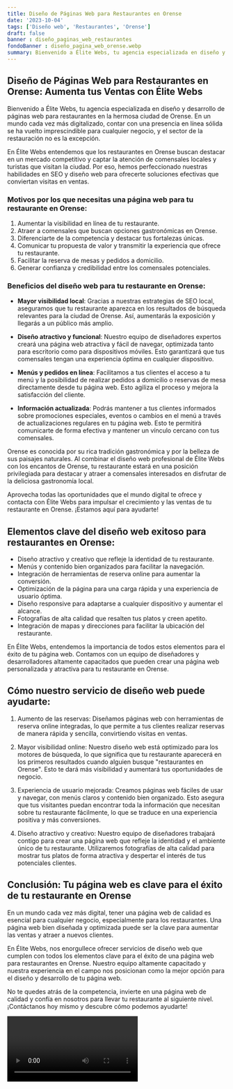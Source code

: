 ```yaml
---
title: Diseño de Páginas Web para Restaurantes en Orense
date: '2023-10-04'
tags: ['Diseño web', 'Restaurantes', 'Orense']
draft: false
banner : diseño_paginas_web_restaurantes
fondoBanner : diseño_pagina_web_orense.webp
summary: Bienvenido a Élite Webs, tu agencia especializada en diseño y desarrollo de páginas web para restaurantes en la hermosa ciudad de Orense. En un mundo cada vez más digitalizado, contar con una presencia en línea sólida se ha vuelto imprescindible para cualquier negocio, y el sector de la restauración no es la excepción.
---
```


## Diseño de Páginas Web para Restaurantes en Orense: Aumenta tus Ventas con Élite Webs

Bienvenido a Élite Webs, tu agencia especializada en diseño y desarrollo de páginas web para restaurantes en la hermosa ciudad de Orense. En un mundo cada vez más digitalizado, contar con una presencia en línea sólida se ha vuelto imprescindible para cualquier negocio, y el sector de la restauración no es la excepción.

En Élite Webs entendemos que los restaurantes en Orense buscan destacar en un mercado competitivo y captar la atención de comensales locales y turistas que visitan la ciudad. Por eso, hemos perfeccionado nuestras habilidades en SEO y diseño web para ofrecerte soluciones efectivas que conviertan visitas en ventas.

### Motivos por los que necesitas una página web para tu restaurante en Orense:
1. Aumentar la visibilidad en línea de tu restaurante.
2. Atraer a comensales que buscan opciones gastronómicas en Orense.
3. Diferenciarte de la competencia y destacar tus fortalezas únicas.
4. Comunicar tu propuesta de valor y transmitir la experiencia que ofrece tu restaurante.
5. Facilitar la reserva de mesas y pedidos a domicilio.
6. Generar confianza y credibilidad entre los comensales potenciales.

### Beneficios del diseño web para tu restaurante en Orense:
- **Mayor visibilidad local**: Gracias a nuestras estrategias de SEO local, aseguramos que tu restaurante aparezca en los resultados de búsqueda relevantes para la ciudad de Orense. Así, aumentarás la exposición y llegarás a un público más amplio.

- **Diseño atractivo y funcional**: Nuestro equipo de diseñadores expertos creará una página web atractiva y fácil de navegar, optimizada tanto para escritorio como para dispositivos móviles. Esto garantizará que tus comensales tengan una experiencia óptima en cualquier dispositivo.

- **Menús y pedidos en línea**: Facilitamos a tus clientes el acceso a tu menú y la posibilidad de realizar pedidos a domicilio o reservas de mesa directamente desde tu página web. Esto agiliza el proceso y mejora la satisfacción del cliente.

- **Información actualizada**: Podrás mantener a tus clientes informados sobre promociones especiales, eventos o cambios en el menú a través de actualizaciones regulares en tu página web. Esto te permitirá comunicarte de forma efectiva y mantener un vínculo cercano con tus comensales.

Orense es conocida por su rica tradición gastronómica y por la belleza de sus paisajes naturales. Al combinar el diseño web profesional de Élite Webs con los encantos de Orense, tu restaurante estará en una posición privilegiada para destacar y atraer a comensales interesados en disfrutar de la deliciosa gastronomía local.

Aprovecha todas las oportunidades que el mundo digital te ofrece y contacta con Élite Webs para impulsar el crecimiento y las ventas de tu restaurante en Orense. ¡Estamos aquí para ayudarte!

<GifSeo />

<Cta />

## Elementos clave del diseño web exitoso para restaurantes en Orense:

- Diseño atractivo y creativo que refleje la identidad de tu restaurante.
- Menús y contenido bien organizados para facilitar la navegación.
- Integración de herramientas de reserva online para aumentar la conversión.
- Optimización de la página para una carga rápida y una experiencia de usuario óptima.
- Diseño responsive para adaptarse a cualquier dispositivo y aumentar el alcance.
- Fotografías de alta calidad que resalten tus platos y creen apetito.
- Integración de mapas y direcciones para facilitar la ubicación del restaurante.

En Élite Webs, entendemos la importancia de todos estos elementos para el éxito de tu página web. Contamos con un equipo de diseñadores y desarrolladores altamente capacitados que pueden crear una página web personalizada y atractiva para tu restaurante en Orense.

## Cómo nuestro servicio de diseño web puede ayudarte:

1. Aumento de las reservas: Diseñamos páginas web con herramientas de reserva online integradas, lo que permite a tus clientes realizar reservas de manera rápida y sencilla, convirtiendo visitas en ventas.

2. Mayor visibilidad online: Nuestro diseño web está optimizado para los motores de búsqueda, lo que significa que tu restaurante aparecerá en los primeros resultados cuando alguien busque "restaurantes en Orense". Esto te dará más visibilidad y aumentará tus oportunidades de negocio.

3. Experiencia de usuario mejorada: Creamos páginas web fáciles de usar y navegar, con menús claros y contenido bien organizado. Esto asegura que tus visitantes puedan encontrar toda la información que necesitan sobre tu restaurante fácilmente, lo que se traduce en una experiencia positiva y más conversiones.

4. Diseño atractivo y creativo: Nuestro equipo de diseñadores trabajará contigo para crear una página web que refleje la identidad y el ambiente único de tu restaurante. Utilizaremos fotografías de alta calidad para mostrar tus platos de forma atractiva y despertar el interés de tus potenciales clientes.

## Conclusión: Tu página web es clave para el éxito de tu restaurante en Orense

En un mundo cada vez más digital, tener una página web de calidad es esencial para cualquier negocio, especialmente para los restaurantes. Una página web bien diseñada y optimizada puede ser la clave para aumentar las ventas y atraer a nuevos clientes.

En Élite Webs, nos enorgullece ofrecer servicios de diseño web que cumplen con todos los elementos clave para el éxito de una página web para restaurantes en Orense. Nuestro equipo altamente capacitado y nuestra experiencia en el campo nos posicionan como la mejor opción para el diseño y desarrollo de tu página web.

No te quedes atrás de la competencia, invierte en una página web de calidad y confía en nosotros para llevar tu restaurante al siguiente nivel. ¡Contáctanos hoy mismo y descubre cómo podemos ayudarte!

<Video />

<CtaBot job='Restaurantes' city='Orense'/>

<Gmaps query='Orense+españa+maps' />